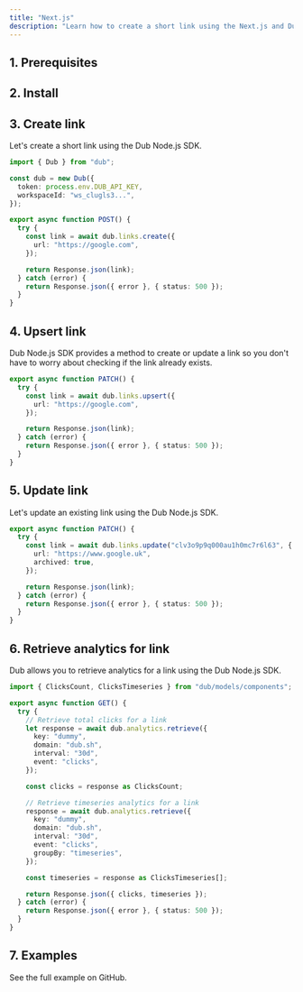 ```yaml
---
title: "Next.js"
description: "Learn how to create a short link using the Next.js and Dub Node.js SDK."
---
```



## 1. Prerequisites

<Prerequisites />

## 2. Install

<Install />

## 3. Create link

Let's create a short link using the Dub Node.js SDK.

```typescript app/api/links/route.ts
import { Dub } from "dub";

const dub = new Dub({
  token: process.env.DUB_API_KEY,
  workspaceId: "ws_clugls3...",
});

export async function POST() {
  try {
    const link = await dub.links.create({
      url: "https://google.com",
    });

    return Response.json(link);
  } catch (error) {
    return Response.json({ error }, { status: 500 });
  }
}
```

## 4. Upsert link

Dub Node.js SDK provides a method to create or update a link so you don't have to worry about checking if the link already exists.

```typescript app/api/links/route.ts
export async function PATCH() {
  try {
    const link = await dub.links.upsert({
      url: "https://google.com",
    });

    return Response.json(link);
  } catch (error) {
    return Response.json({ error }, { status: 500 });
  }
}
```

## 5. Update link

Let's update an existing link using the Dub Node.js SDK.

```typescript app/api/links/route.ts
export async function PATCH() {
  try {
    const link = await dub.links.update("clv3o9p9q000au1h0mc7r6l63", {
      url: "https://www.google.uk",
      archived: true,
    });

    return Response.json(link);
  } catch (error) {
    return Response.json({ error }, { status: 500 });
  }
}
```

## 6. Retrieve analytics for link

Dub allows you to retrieve analytics for a link using the Dub Node.js SDK.

```typescript app/api/analytics/route.ts
import { ClicksCount, ClicksTimeseries } from "dub/models/components";

export async function GET() {
  try {
    // Retrieve total clicks for a link
    let response = await dub.analytics.retrieve({
      key: "dummy",
      domain: "dub.sh",
      interval: "30d",
      event: "clicks",
    });

    const clicks = response as ClicksCount;

    // Retrieve timeseries analytics for a link
    response = await dub.analytics.retrieve({
      key: "dummy",
      domain: "dub.sh",
      interval: "30d",
      event: "clicks",
      groupBy: "timeseries",
    });

    const timeseries = response as ClicksTimeseries[];

    return Response.json({ clicks, timeseries });
  } catch (error) {
    return Response.json({ error }, { status: 500 });
  }
}
```

## 7. Examples

<CardGroup cols={2}>
  <Card
    title="Next.js Example"
    icon="arrow-up-right-from-square"
    href="https://github.com/dubinc/examples"
  >
    See the full example on GitHub.
  </Card>
</CardGroup>

